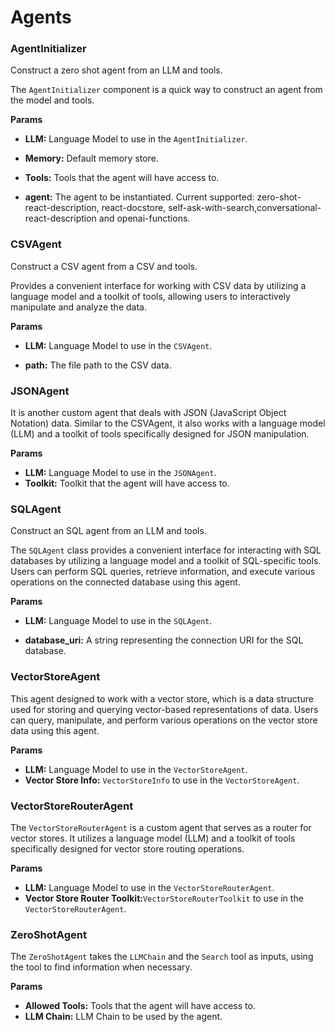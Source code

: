# Agents


### AgentInitializer

Construct a zero shot agent from an LLM and tools.

The `AgentInitializer` component is a quick way to construct an agent from the model and tools.

**Params**

- **LLM:** Language Model to use in the `AgentInitializer`.
- **Memory:** Default memory store.
- **Tools:** Tools that the agent will have access to.


- **agent:** The agent to be instantiated. Current supported: zero-shot-react-description, react-docstore, self-ask-with-search,conversational-react-description and openai-functions.


### CSVAgent


Construct a CSV agent from a CSV and tools.

Provides a convenient interface for working with CSV data by utilizing a language model and a toolkit of tools, allowing users to interactively manipulate and analyze the data.

**Params**

- **LLM:** Language Model to use in the `CSVAgent`.


- **path:** The file path to the CSV data.


### JSONAgent

It is another custom agent that deals with JSON (JavaScript Object Notation) data. Similar to the CSVAgent, it also works with a language model (LLM) and a toolkit of tools specifically designed for JSON manipulation.

**Params**

- **LLM:** Language Model to use in the `JSONAgent`.
- **Toolkit:** Toolkit that the agent will have access to.


### SQLAgent


Construct an SQL agent from an LLM and tools.

The `SQLAgent` class provides a convenient interface for interacting with SQL databases by utilizing a language model and a toolkit of SQL-specific tools. Users can perform SQL queries, retrieve information, and execute various operations on the connected database using this agent.

**Params**

- **LLM:** Language Model to use in the `SQLAgent`.


- **database_uri:** A string representing the connection URI for the SQL database.


### VectorStoreAgent

This agent designed to work with a vector store, which is a data structure used for storing and querying vector-based representations of data.  Users can query, manipulate, and perform various operations on the vector store data using this agent.

**Params**

- **LLM:** Language Model to use in the `VectorStoreAgent`.
- **Vector Store Info:** `VectorStoreInfo` to use in the `VectorStoreAgent`.


### VectorStoreRouterAgent

The `VectorStoreRouterAgent` is a custom agent that serves as a router for vector stores. It utilizes a language model (LLM) and a toolkit of tools specifically designed for vector store routing operations.

**Params**

- **LLM:** Language Model to use in the `VectorStoreRouterAgent`.
- **Vector Store Router Toolkit:**`VectorStoreRouterToolkit` to use in the `VectorStoreRouterAgent`.


### ZeroShotAgent

The `ZeroShotAgent` takes the `LLMChain` and the `Search` tool as inputs, using the tool to find information when necessary.

**Params**

- **Allowed Tools:** Tools that the agent will have access to.
- **LLM Chain:** LLM Chain to be used by the agent.

